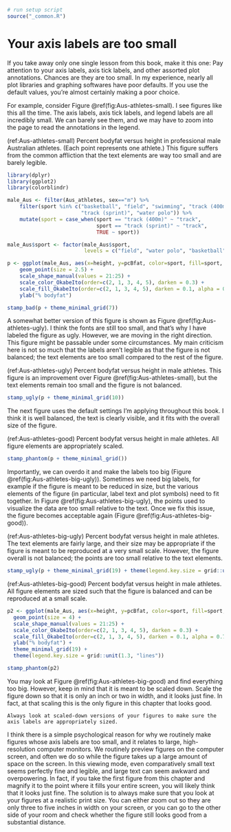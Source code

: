 ```r
# run setup script
source("_common.R")
```

# Your axis labels are too small {#small-axis-labels}

If you take away only one single lesson from this book, make it this one: Pay attention to your axis labels, axis tick labels, and other assorted plot annotations. Chances are they are too small. In my experience, nearly all plot libraries and graphing softwares have poor defaults. If you use the default values, you're almost certainly making a poor choice.

For example, consider Figure \@ref(fig:Aus-athletes-small). I see figures like this all the time. The axis labels, axis tick labels, and legend labels are all incredibly small. We can barely see them, and we may have to zoom into the page to read the annotations in the legend.

(ref:Aus-athletes-small) Percent bodyfat versus height in professional male Australian athletes. (Each point represents one athlete.) This figure suffers from the common affliction that the text elements are way too small and are barely legible.

```r
library(dplyr)
library(ggplot2)
library(colorblindr)

male_Aus <- filter(Aus_athletes, sex=="m") %>%
    filter(sport %in% c("basketball", "field", "swimming", "track (400m)",
                        "track (sprint)", "water polo")) %>%
    mutate(sport = case_when(sport == "track (400m)" ~ "track",
                             sport == "track (sprint)" ~ "track",
                             TRUE ~ sport))

male_Aus$sport <- factor(male_Aus$sport,
                         levels = c("field", "water polo", "basketball", "swimming", "track"))

p <- ggplot(male_Aus, aes(x=height, y=pcBfat, color=sport, fill=sport, shape=sport)) +
    geom_point(size = 2.5) +
    scale_shape_manual(values = 21:25) +
    scale_color_OkabeIto(order=c(2, 1, 3, 4, 5), darken = 0.3) +
    scale_fill_OkabeIto(order=c(2, 1, 3, 4, 5), darken = 0.1, alpha = 0.7) +
    ylab("% bodyfat")

stamp_bad(p + theme_minimal_grid(7))
```

A somewhat better version of this figure is shown as Figure \@ref(fig:Aus-athletes-ugly). I think the fonts are still too small, and that's why I have labeled the figure as ugly. However, we are moving in the right direction. This figure might be passable under some circumstances. My main criticism here is not so much that the labels aren't legible as that the figure is not balanced; the text elements are too small compared to the rest of the figure.

(ref:Aus-athletes-ugly) Percent bodyfat versus height in male athletes. This figure is an improvement over Figure \@ref(fig:Aus-athletes-small), but the text elements remain too small and the figure is not balanced.

```r
stamp_ugly(p + theme_minimal_grid(10))
```


The next figure uses the default settings I'm applying throughout this book. I think it is well balanced, the text is clearly visible, and it fits with the overall size of the figure. 

(ref:Aus-athletes-good) Percent bodyfat versus height in male athletes. All figure elements are appropriately scaled.

```r
stamp_phantom(p + theme_minimal_grid())
```

Importantly, we can overdo it and make the labels too big (Figure \@ref(fig:Aus-athletes-big-ugly)). Sometimes we need big labels, for example if the figure is meant to be reduced in size, but the various elements of the figure (in particular, label text and plot symbols) need to fit together. In Figure \@ref(fig:Aus-athletes-big-ugly), the points used to visualize the data are too small relative to the text.  Once we fix this issue, the figure becomes acceptable again (Figure \@ref(fig:Aus-athletes-big-good)).

(ref:Aus-athletes-big-ugly) Percent bodyfat versus height in male athletes. The text elements are fairly large, and their size may be appropriate if the figure is meant to be reproduced at a very small scale. However, the figure overall is not balanced; the points are too small relative to the text elements.

```r
stamp_ugly(p + theme_minimal_grid(19) + theme(legend.key.size = grid::unit(1.3, "lines")))
```


(ref:Aus-athletes-big-good) Percent bodyfat versus height in male athletes. All figure elements are sized such that the figure is balanced and can be reproduced at a small scale.

```r
p2 <- ggplot(male_Aus, aes(x=height, y=pcBfat, color=sport, fill=sport, shape=sport)) +
  geom_point(size = 4) +
  scale_shape_manual(values = 21:25) +
  scale_color_OkabeIto(order=c(2, 1, 3, 4, 5), darken = 0.3) +
  scale_fill_OkabeIto(order=c(2, 1, 3, 4, 5), darken = 0.1, alpha = 0.7) +
  ylab("% bodyfat") +
  theme_minimal_grid(19) +
  theme(legend.key.size = grid::unit(1.3, "lines"))

stamp_phantom(p2)
```

You may look at Figure \@ref(fig:Aus-athletes-big-good) and find everything too big. However, keep in mind that it is meant to be scaled down. Scale the figure down so that it is only an inch or two in width, and it looks just fine. In fact, at that scaling this is the only figure in this chapter that looks good.

```block
Always look at scaled-down versions of your figures to make sure the axis labels are appropriately sized.
```

I think there is a simple psychological reason for why we routinely make figures whose axis labels are too small, and it relates to large, high-resolution computer monitors. We routinely preview figures on the computer screen, and often we do so while the figure takes up a large amount of space on the screen. In this viewing mode, even comparatively small text seems perfectly fine and legible, and large text can seem awkward and overpowering. In fact, if you take the first figure from this chapter and magnify it to the point where it fills your entire screen, you will likely think that it looks just fine. The solution is to always make sure that you look at your figures at a realistic print size. You can either zoom out so they are only three to five inches in width on your screen, or you can go to the other side of your room and check whether the figure still looks good from a substantial distance.
